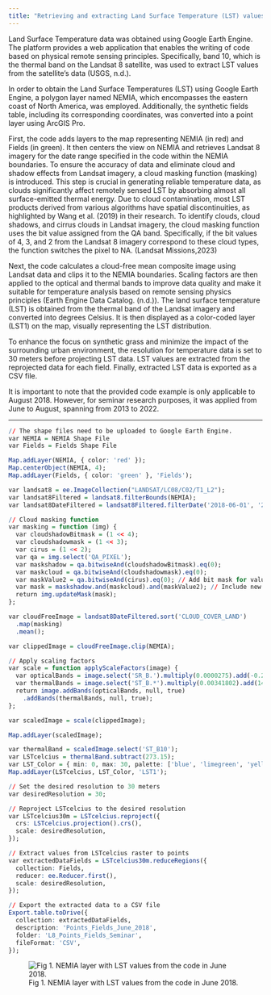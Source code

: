 ```yaml
---
title: "Retrieving and extracting Land Surface Temperature (LST) values from Landsat 8 satellite"
---
```


Land Surface Temperature data was obtained using Google Earth Engine. The platform provides a web application that enables the writing of code based on physical remote sensing principles. Specifically, band 10, which is the thermal band on the Landsat 8 satellite, was used to extract LST values from the satellite's data (USGS, n.d.).

In order to obtain the Land Surface Temperatures (LST) using Google Earth Engine, a polygon layer named NEMIA, which encompasses the eastern coast of North America, was employed. Additionally, the synthetic fields table, including its corresponding coordinates, was converted into a point layer using ArcGIS Pro.

First, the code adds layers to the map representing NEMIA (in red) and Fields (in green). It then centers the view on NEMIA and retrieves Landsat 8 imagery for the date range specified in the code within the NEMIA boundaries. To ensure the accuracy of data and eliminate cloud and shadow effects from Landsat imagery, a cloud masking function (masking) is introduced. This step is crucial in generating reliable temperature data, as clouds significantly affect remotely sensed LST by absorbing almost all surface-emitted thermal energy. Due to cloud contamination, most LST products derived from various algorithms have spatial discontinuities, as highlighted by Wang et al. (2019) in their research. To identify clouds, cloud shadows, and cirrus clouds in Landsat imagery, the cloud masking function uses the bit value assigned from the QA band. Specifically, if the bit values of 4, 3, and 2 from the Landsat 8 imagery correspond to these cloud types, the function switches the pixel to NA. (Landsat Missions,2023)

Next, the code calculates a cloud-free mean composite image using Landsat data and clips it to the NEMIA boundaries. Scaling factors are then applied to the optical and thermal bands to improve data quality and make it suitable for temperature analysis based on remote sensing physics principles (Earth Engine Data Catalog. (n.d.)). The land surface temperature (LST) is obtained from the thermal band of the Landsat imagery and converted into degrees Celsius. It is then displayed as a color-coded layer (LST1) on the map, visually representing the LST distribution.

To enhance the focus on synthetic grass and minimize the impact of the surrounding urban environment, the resolution for temperature data is set to 30 meters before projecting LST data. LST values are extracted from the reprojected data for each field. Finally, extracted LST data is exported as a CSV file.

It is important to note that the provided code example is only applicable to August 2018. However, for seminar research purposes, it was applied from June to August, spanning from 2013 to 2022.

------------------------------------------------------------------------

```r
// The shape files need to be uploaded to Google Earth Engine.
var NEMIA = NEMIA Shape File
var Fields = Fields Shape File

Map.addLayer(NEMIA, { color: 'red' });
Map.centerObject(NEMIA, 4);
Map.addLayer(Fields, { color: 'green' }, 'Fields');

var landsat8 = ee.ImageCollection("LANDSAT/LC08/C02/T1_L2");
var landsat8Filtered = landsat8.filterBounds(NEMIA);
var landsat8DateFiltered = landsat8Filtered.filterDate('2018-06-01', '2018-06-30');

// Cloud masking function
var masking = function (img) {
  var cloudshadowBitmask = (1 << 4);
  var cloudshadowmask = (1 << 3);
  var cirus = (1 << 2);
  var qa = img.select('QA_PIXEL');
  var maskshadow = qa.bitwiseAnd(cloudshadowBitmask).eq(0);
  var maskcloud = qa.bitwiseAnd(cloudshadowmask).eq(0);
  var maskValue2 = qa.bitwiseAnd(cirus).eq(0); // Add bit mask for value 2
  var mask = maskshadow.and(maskcloud).and(maskValue2); // Include new mask
  return img.updateMask(mask);
};

var cloudFreeImage = landsat8DateFiltered.sort('CLOUD_COVER_LAND')
  .map(masking)
  .mean();

var clippedImage = cloudFreeImage.clip(NEMIA);

// Apply scaling factors
var scale = function applyScaleFactors(image) {
  var opticalBands = image.select('SR_B.').multiply(0.0000275).add(-0.2);
  var thermalBands = image.select('ST_B.*').multiply(0.00341802).add(149.0);
  return image.addBands(opticalBands, null, true)
    .addBands(thermalBands, null, true);
};

var scaledImage = scale(clippedImage);

Map.addLayer(scaledImage);

var thermalBand = scaledImage.select('ST_B10');
var LSTcelcius = thermalBand.subtract(273.15);
var LST_Color = { min: 0, max: 30, palette: ['blue', 'limegreen', 'yellow', 'orange'] };
Map.addLayer(LSTcelcius, LST_Color, 'LST1');

// Set the desired resolution to 30 meters
var desiredResolution = 30;

// Reproject LSTcelcius to the desired resolution
var LSTcelcius30m = LSTcelcius.reproject({
  crs: LSTcelcius.projection().crs(),
  scale: desiredResolution,
});

// Extract values from LSTcelcius raster to points
var extractedDataFields = LSTcelcius30m.reduceRegions({
  collection: Fields,
  reducer: ee.Reducer.first(),
  scale: desiredResolution,
});

// Export the extracted data to a CSV file
Export.table.toDrive({
  collection: extractedDataFields,
  description: 'Points_Fields_June_2018',
  folder: 'L8_Points_Fields_Seminar',
  fileFormat: 'CSV',
});

```

![Fig 1. NEMIA layer with LST values from the code in June 2018.](LST.png){fig-align="center"}
